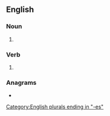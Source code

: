 ==English==

===Noun===
{{head|en|noun plural form}}

# {{plural of|chorus|lang=en}}

===Verb===
{{head|en|verb form}}

# {{en-third-person singular of|chorus}}

===Anagrams===
* {{anagrams|en|chousers|urochses}}

[[Category:English plurals ending in "-es"]]